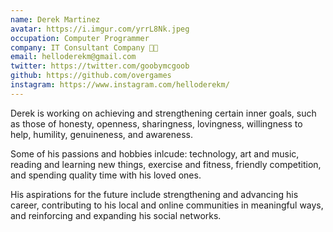 ```yaml
---
name: Derek Martinez
avatar: https://i.imgur.com/yrrL8Nk.jpeg
occupation: Computer Programmer
company: IT Consultant Company 👨‍💻
email: helloderekm@gmail.com
twitter: https://twitter.com/goobymcgoob
github: https://github.com/overgames
instagram: https://www.instagram.com/helloderekm/
---
```


Derek is working on achieving and strengthening certain inner goals, such as those of honesty, openness, sharingness, lovingness, willingness to help, humility, genuineness, and awareness.

Some of his passions and hobbies inlcude: technology, art and music, reading and learning new things, exercise and fitness, friendly competition, and spending quality time with his loved ones.

His aspirations for the future include strengthening and advancing his career, contributing to his local and online communities in meaningful ways, and reinforcing and expanding his social networks.
